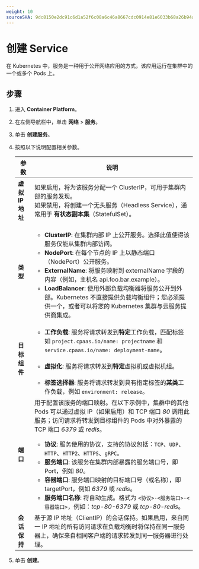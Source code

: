 ```yaml
---
weight: 10
sourceSHA: 9dc8150e2dc91c6d1a52f6c08a6c46a8667cdc0914e81e6033b68a26b94acdf0
---
```


# 创建 Service

在 Kubernetes 中，服务是一种用于公开网络应用的方式，该应用运行在集群中的一个或多个 Pods 上。

## 步骤

1. 进入 **Container Platform**。

2. 在左侧导航栏中，单击 **网络** > **服务**。

3. 单击 **创建服务**。

4. 按照以下说明配置相关参数。

   | 参数                 | 说明                                                                                                                                                                                                                                                                                                                                                                                                                                                                                                                                                                                                                                                                                                                                                                                                                                                                                             |
   | ------------------- | ------------------------------------------------------------------------------------------------------------------------------------------------------------------------------------------------------------------------------------------------------------------------------------------------------------------------------------------------------------------------------------------------------------------------------------------------------------------------------------------------------------------------------------------------------------------------------------------------------------------------------------------------------------------------------------------------------------------------------------------------------------------------------------------------------------------------------------------------------------------------------------------------ |
   | **虚拟 IP 地址**     | 如果启用，将为该服务分配一个 ClusterIP，可用于集群内部的服务发现。<br />如果禁用，将创建一个无头服务（Headless Service），通常用于 **有状态副本集**（StatefulSet）。                                                                                                                                                                                                                                                                                                                                                                                                                                                                                                                                                                                                                                                                                       |
   | **类型**             | <ul><li>**ClusterIP**: 在集群内部 IP 上公开服务。选择此值使得该服务仅能从集群内部访问。</li><li>**NodePort**: 在每个节点的 IP 上以静态端口（NodePort）公开服务。</li><li>**ExternalName**: 将服务映射到 externalName 字段的内容（例如，主机名 api.foo.bar.example）。</li><li>**LoadBalancer**: 使用外部负载均衡器将服务公开到外部。Kubernetes 不直接提供负载均衡组件；您必须提供一个，或者可以将您的 Kubernetes 集群与云服务提供商集成。</li></ul>                                                                                                                                                                                                                |
   | **目标组件**         | <ul><li>**工作负载**: 服务将请求转发到**特定**工作负载，匹配标签如 `project.cpaas.io/name: projectname` 和 `service.cpaas.io/name: deployment-name`。</li><br /><li>**虚拟化**: 服务将请求转发到**特定**虚拟机或虚拟机组。</li><br /><li>**标签选择器**: 服务将请求转发到具有指定标签的**某类**工作负载，例如 `environment: release`。</li></ul>                                                                                                                                                                                                                                                                                                                                                                                        |
   | **端口**             | 用于配置该服务的端口映射。在以下示例中，集群中的其他 Pods 可以通过虚拟 IP（如果启用）和 TCP 端口 *80* 调用此服务；访问请求将转发到目标组件的 Pods 中对外暴露的 TCP 端口 *6379* 或 *redis*。<ul><li>**协议**: 服务使用的协议，支持的协议包括：`TCP`、`UDP`、`HTTP`、`HTTP2`、`HTTPS`、`gRPC`。</li><li>**服务端口**: 该服务在集群内部暴露的服务端口号，即 Port，例如 *80*。</li><li>**容器端口**: 服务端口映射的目标端口号（或名称），即 targetPort，例如 *6379* 或 *redis*。</li><li>**服务端口名称**: 将自动生成。格式为 `<协议>-<服务端口>-<容器端口>`，例如：*tcp-80-6379* 或 *tcp-80-redis*。</li></ul> |
   | **会话保持**         | 基于源 IP 地址（ClientIP）的会话保持。如果启用，来自同一 IP 地址的所有访问请求在负载均衡时将保持在同一服务器上，确保来自相同客户端的请求转发到同一服务器进行处理。                                                                                                                                                                                                                                                                                                                                                                                                                                                                                                                                                                                                                                                                                                                                                              |

5. 单击 **创建**。

